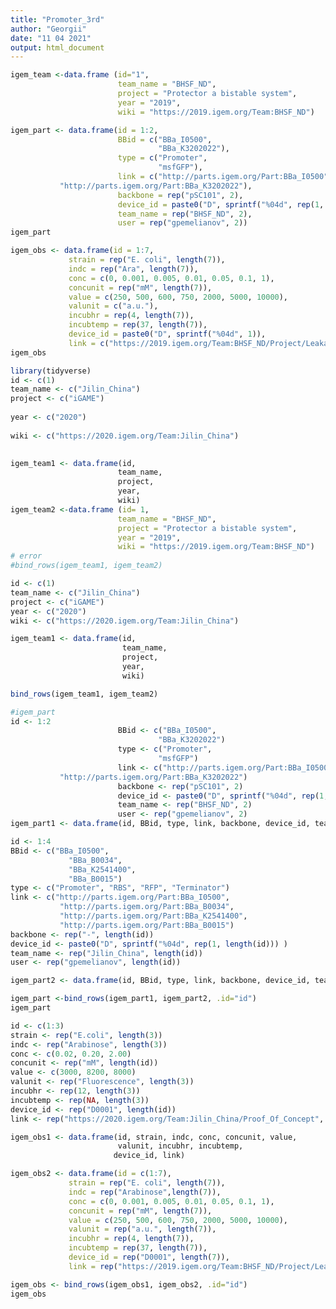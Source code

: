 ```yaml
---
title: "Promoter_3rd"
author: "Georgii"
date: "11 04 2021"
output: html_document
---
```


```r
igem_team <-data.frame (id="1",
                        team_name = "BHSF_ND",
                        project = "Protector a bistable system",
                        year = "2019",
                        wiki = "https://2019.igem.org/Team:BHSF_ND")
```

```r
igem_part <- data.frame(id = 1:2,
                        BBid = c("BBa_I0500",
                                 "BBa_K3202022"),
                        type = c("Promoter", 
                                 "msfGFP"),
                        link = c("http://parts.igem.org/Part:BBa_I0500",
           "http://parts.igem.org/Part:BBa_K3202022"),
                        backbone = rep("pSC101", 2),
                        device_id = paste0("D", sprintf("%04d", rep(1, 2))),
                        team_name = rep("BHSF_ND", 2),
                        user = rep("gpemelianov", 2))
igem_part
```
```r
igem_obs <- data.frame(id = 1:7,
             strain = rep("E. coli", length(7)),
             indc = rep("Ara", length(7)),
             conc = c(0, 0.001, 0.005, 0.01, 0.05, 0.1, 1),
             concunit = rep("mM", length(7)),
             value = c(250, 500, 600, 750, 2000, 5000, 10000),
             valunit = c("a.u."),
             incubhr = rep(4, length(7)),
             incubtemp = rep(37, length(7)),
             device_id = paste0("D", sprintf("%04d", 1)),
             link = c("https://2019.igem.org/Team:BHSF_ND/Project/Leakage#ct3"))
igem_obs
```



```r
library(tidyverse)
id <- c(1)
team_name <- c("Jilin_China")
project <- c("iGAME")
                
year <- c("2020") 
                  
wiki <- c("https://2020.igem.org/Team:Jilin_China")
 

igem_team1 <- data.frame(id, 
                        team_name, 
                        project, 
                        year, 
                        wiki)
igem_team2 <-data.frame (id= 1,
                        team_name = "BHSF_ND",
                        project = "Protector a bistable system",
                        year = "2019",
                        wiki = "https://2019.igem.org/Team:BHSF_ND")
# error
#bind_rows(igem_team1, igem_team2)

id <- c(1)
team_name <- c("Jilin_China")
project <- c("iGAME")
year <- c("2020")
wiki <- c("https://2020.igem.org/Team:Jilin_China")

igem_team1 <- data.frame(id,
                         team_name,
                         project,
                         year,
                         wiki)

bind_rows(igem_team1, igem_team2)

```
```r
#igem_part
id <- 1:2
                        BBid <- c("BBa_I0500",
                                 "BBa_K3202022")
                        type <- c("Promoter", 
                                 "msfGFP")
                        link <- c("http://parts.igem.org/Part:BBa_I0500",
           "http://parts.igem.org/Part:BBa_K3202022")
                        backbone <- rep("pSC101", 2)
                        device_id <- paste0("D", sprintf("%04d", rep(1, 2)))
                        team_name <- rep("BHSF_ND", 2)
                        user <- rep("gpemelianov", 2)
igem_part1 <- data.frame(id, BBid, type, link, backbone, device_id, team_name, user)

id <- 1:4
BBid <- c("BBa_I0500", 
             "BBa_B0034",
             "BBa_K2541400",
             "BBa_B0015")
type <- c("Promoter", "RBS", "RFP", "Terminator")
link <- c("http://parts.igem.org/Part:BBa_I0500",
           "http://parts.igem.org/Part:BBa_B0034",
           "http://parts.igem.org/Part:BBa_K2541400",
           "http://parts.igem.org/Part:BBa_B0015")
backbone <- rep("-", length(id))
device_id <- paste0("D", sprintf("%04d", rep(1, length(id))) )
team_name <- rep("Jilin_China", length(id))
user <- rep("gpemelianov", length(id))

igem_part2 <- data.frame(id, BBid, type, link, backbone, device_id, team_name, user)

igem_part <-bind_rows(igem_part1, igem_part2, .id="id")
igem_part
```


```r
id <- c(1:3)
strain <- rep("E.coli", length(3))
indc <- rep("Arabinose", length(3))
conc <- c(0.02, 0.20, 2.00)
concunit <- rep("mM", length(id))
value <- c(3000, 8200, 8000)
valunit <- rep("Fluorescence", length(3))
incubhr <- rep(12, length(3))
incubtemp <- rep(NA, length(3))
device_id <- rep("D0001", length(id))
link <- rep("https://2020.igem.org/Team:Jilin_China/Proof_Of_Concept", length (id))

igem_obs1 <- data.frame(id, strain, indc, conc, concunit, value,
                        valunit, incubhr, incubtemp,
                       device_id, link)

igem_obs2 <- data.frame(id = c(1:7),
             strain = rep("E. coli", length(7)),
             indc = rep("Arabinose",length(7)),
             conc = c(0, 0.001, 0.005, 0.01, 0.05, 0.1, 1),
             concunit = rep("mM", length(7)),
             value = c(250, 500, 600, 750, 2000, 5000, 10000),
             valunit = rep("a.u.", length(7)),
             incubhr = rep(4, length(7)),
             incubtemp = rep(37, length(7)),
             device_id = rep("D0001", length(7)),
             link = rep("https://2019.igem.org/Team:BHSF_ND/Project/Leakage#ct3", length(7)))

igem_obs <- bind_rows(igem_obs1, igem_obs2, .id="id")
igem_obs
```





















